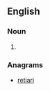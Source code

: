 ==English==

===Noun===
{{en-noun}}

# {{obsolete spelling of|rarity}}

===Anagrams===
* [[retiari#English|retiari]]